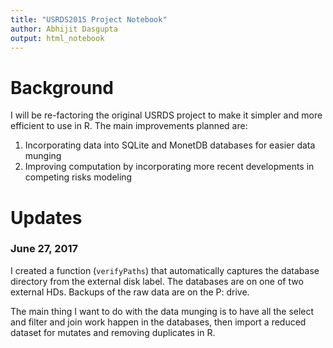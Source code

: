 ```yaml
---
title: "USRDS2015 Project Notebook"
author: Abhijit Dasgupta
output: html_notebook
---
```


# Background

I will be re-factoring the original USRDS project to make it simpler and more efficient to use in 
R. The main improvements planned are:

1. Incorporating data into SQLite and MonetDB databases for easier data munging
2. Improving computation by incorporating more recent developments in competing risks modeling

# Updates

### June 27, 2017
I created a function (`verifyPaths`) that automatically captures the database directory from 
the external disk label. The databases are on one of two external HDs. Backups of the raw data are on the P: drive. 

The main thing I want to do with the data munging is to have all the select and filter and join
work happen in the databases, then import a reduced dataset for mutates and removing duplicates
in R. 

